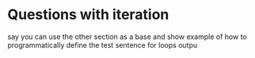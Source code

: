 # Questions with iteration


say you can use the other section as a base and show example of how to programmatically define the test sentence for loops outpu